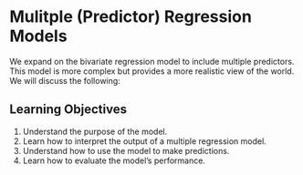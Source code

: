 # Mulitple (Predictor) Regression Models

We expand on the bivariate regression model to include multiple predictors.  This model is more complex but provides a more realistic view of the world.  We will discuss the following:

## Learning Objectives

1. Understand the purpose of the model.
2. Learn how to interpret the output of a multiple regression model.
3. Understand how to use the model to make predictions.
4. Learn how to evaluate the model's performance.


